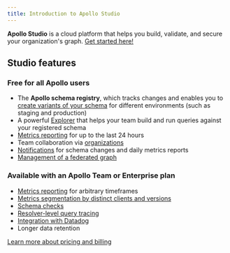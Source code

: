 ```yaml
---
title: Introduction to Apollo Studio
---
```



**Apollo Studio** is a cloud platform that helps you build, validate, and secure your organization's graph. [Get started here!](./getting-started/)

<YouTube youTubeId="sarXMaz3OpY" />

<CalloutCard />

## Studio features

### Free for all Apollo users

- The **Apollo schema registry**, which tracks changes
  and enables you to [create variants of your schema](./org/graphs/#managing-variants) for different environments
  (such as staging and production)
- A powerful [Explorer](./explorer/explorer/) that helps your team build and run queries against your registered schema
- [Metrics reporting](./metrics/usage-reporting/) for up to the last 24 hours
- Team collaboration via [organizations](./org/organizations/)
- [Notifications](./notification-setup/) for schema changes and daily metrics reports
- [Management of a federated graph](https://www.apollographql.com/docs/federation/managed-federation/overview/)

### Available with an Apollo Team or Enterprise plan

- [Metrics reporting](./metrics/usage-reporting/) for arbitrary timeframes
- [Metrics segmentation by distinct clients and versions](./metrics/client-awareness/)
- [Schema checks](./schema-checks/)
- [Resolver-level query tracing](./metrics/field-usage/)
- [Integration with Datadog](./metrics/datadog-integration/)
- Longer data retention

[Learn more about pricing and billing](https://www.apollographql.com/plans/)
